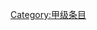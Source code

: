 {{catmore1|[[Wikipedia:啮齿动物专题|Wikipedia:啮齿动物专题]]}}
{{Articles by Quality|topic=啮齿动物|project=啮齿动物|format=TOC}}
{{emptycat}}

[[Category:甲级条目|Category:甲级条目]]